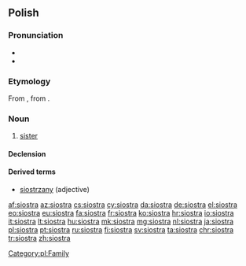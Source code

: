 ==Polish==

===Pronunciation===
* {{IPA|lang=pl|/ˈɕɔstra/}}
* {{audio|Pl-siostra.ogg|audio|lang=pl}}

===Etymology===
From {{etyl|sla-pro|pl}} {{m|sla-pro|*sestra}}, from {{etyl|ine-pro|pl}} {{m|ine-pro|*swésōr}}.

===Noun===
{{pl-noun|f}}

# [[sister]]

====Declension====
{{pl-decl-noun
|siostra|siostry
|siostry|sióstr
|siostrze|siostrom
|siostrę|siostry
|siostrą|siostrami
|siostrze|siostrach
|siostro|siostry
}}

====Derived terms====
* [[siostrzany]] (adjective)

[[Category:pl:Family]]

[[af:siostra]]
[[az:siostra]]
[[cs:siostra]]
[[cy:siostra]]
[[da:siostra]]
[[de:siostra]]
[[el:siostra]]
[[eo:siostra]]
[[eu:siostra]]
[[fa:siostra]]
[[fr:siostra]]
[[ko:siostra]]
[[hr:siostra]]
[[io:siostra]]
[[it:siostra]]
[[lt:siostra]]
[[hu:siostra]]
[[mk:siostra]]
[[mg:siostra]]
[[nl:siostra]]
[[ja:siostra]]
[[pl:siostra]]
[[pt:siostra]]
[[ru:siostra]]
[[fi:siostra]]
[[sv:siostra]]
[[ta:siostra]]
[[chr:siostra]]
[[tr:siostra]]
[[zh:siostra]]
